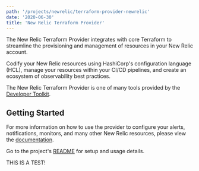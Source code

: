 ```yaml
---
path: '/projects/newrelic/terraform-provider-newrelic'
date: '2020-06-30'
title: 'New Relic Terraform Provider'
---
```


<!-- Imports must occur at the top of the file -->


The New Relic Terraform Provider integrates with core Terraform to streamline the provisioning and management of resources in your New Relic account.

Codify your New Relic resources using HashiCorp's configuration language (HCL), manage your resources within your CI/CD pipelines, and create an ecosystem of observability best practices.

The New Relic Terraform Provider is one of many tools provided by the [Developer Toolkit](https://newrelic.github.io/developer-toolkit/).

## Getting Started

For more information on how to use the provider to configure your alerts, notifications, monitors, and many other New Relic resources, please view the [documentation](https://registry.terraform.io/providers/newrelic/newrelic/latest/docs).

Go to the project's [README](https://github.com/newrelic/terraform-provider-newrelic#readme) for setup and usage details.

THIS IS A TEST!
